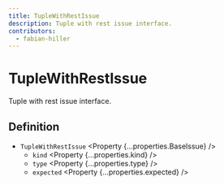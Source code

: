 ```yaml
---
title: TupleWithRestIssue
description: Tuple with rest issue interface.
contributors:
  - fabian-hiller
---
```



# TupleWithRestIssue

Tuple with rest issue interface.

## Definition

- `TupleWithRestIssue` <Property {...properties.BaseIssue} />
  - `kind` <Property {...properties.kind} />
  - `type` <Property {...properties.type} />
  - `expected` <Property {...properties.expected} />
